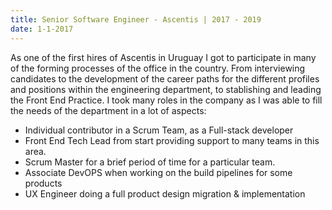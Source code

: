 ```yaml
---
title: Senior Software Engineer - Ascentis | 2017 - 2019
date: 1-1-2017
---
```


As one of the first hires of Ascentis in Uruguay I got to participate in many of the forming processes of the office in the country.
From interviewing candidates to the development of the career paths for the different profiles and positions within the engineering department, to stablishing and leading the Front End Practice. 
I took many roles in the company as I was able to fill the needs of the department in a lot of aspects: 
- Individual contributor in a Scrum Team, as a Full-stack developer
- Front End Tech Lead from start providing support to many teams in this area.
- Scrum Master for a brief period of time for a particular team.
- Associate DevOPS when working on the build pipelines for some products
- UX Engineer doing a full product design migration & implementation 

